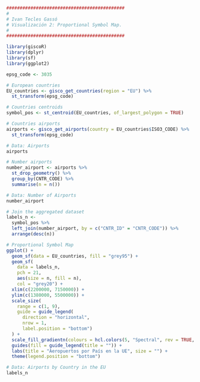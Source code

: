 ```r
############################################
#
# Ivan Tecles Gassó
# Visualización 2: Proportional Symbol Map.
# 
############################################

library(giscoR)
library(dplyr)
library(sf)
library(ggplot2)

epsg_code <- 3035

# European countries
EU_countries <- gisco_get_countries(region = "EU") %>% 
  st_transform(epsg_code)

# Countries centroids
symbol_pos <- st_centroid(EU_countries, of_largest_polygon = TRUE)

# Countries airports
airports <- gisco_get_airports(country = EU_countries$ISO3_CODE) %>% 
  st_transform(epsg_code)

# Data: Airports
airports

# Number airports
number_airport <- airports %>%
  st_drop_geometry() %>%
  group_by(CNTR_CODE) %>%
  summarise(n = n())

# Data: Number of Airports
number_airport

# Join the aggregated dataset
labels_n <-
  symbol_pos %>%
  left_join(number_airport, by = c("CNTR_ID" = "CNTR_CODE")) %>% 
  arrange(desc(n))

# Proportional Symbol Map
ggplot() +
  geom_sf(data = EU_countries, fill = "grey95") +
  geom_sf(
    data = labels_n,
    pch = 21,
    aes(size = n, fill = n),
    col = "grey20") +
  xlim(c(2200000, 7150000)) +
  ylim(c(1380000, 5500000)) +
  scale_size(
    range = c(1, 9), 
    guide = guide_legend(
      direction = "horizontal", 
      nrow = 1, 
      label.position = "bottom")
  ) +
  scale_fill_gradientn(colours = hcl.colors(5, "Spectral", rev = TRUE, alpha = 0.95)) +
  guides(fill = guide_legend(title = "")) +
  labs(title = "Aeropuertos por País en la UE", size = "") +
  theme(legend.position = "bottom")

# Data: Airports by Country in the EU
labels_n
```